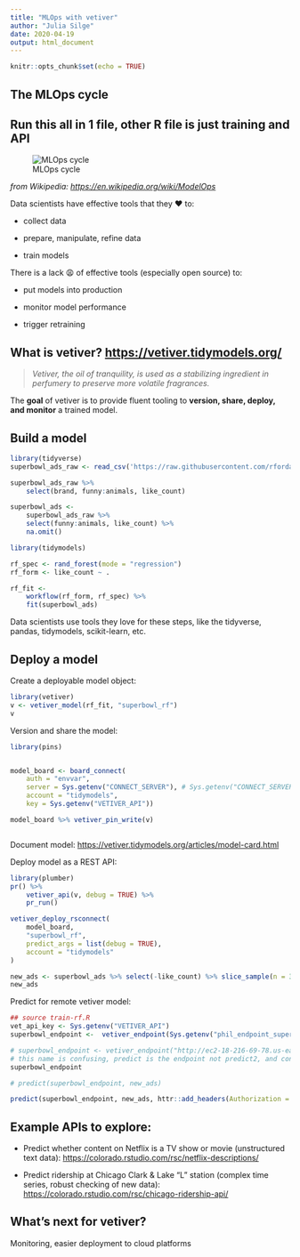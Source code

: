 ```yaml
---
title: "MLOps with vetiver"
author: "Julia Silge"
date: 2020-04-19
output: html_document
---
```


```r
knitr::opts_chunk$set(echo = TRUE)
```

## The MLOps cycle
## Run this all in 1 file, other R file is just training and API

![MLOps cycle](Vetiver_cycle_slide3.png)

*from Wikipedia: <https://en.wikipedia.org/wiki/ModelOps>*

Data scientists have effective tools that they ❤️ to:

-   collect data

-   prepare, manipulate, refine data

-   train models

There is a lack 😩 of effective tools (especially open source) to:

-   put models into production

-   monitor model performance

-   trigger retraining

## What is vetiver? <https://vetiver.tidymodels.org/>

> *Vetiver, the oil of tranquility, is used as a stabilizing ingredient in perfumery to preserve more volatile fragrances.*

The **goal** of vetiver is to provide fluent tooling to **version, share, deploy, and monitor** a trained model.

## Build a model

```r
library(tidyverse)
superbowl_ads_raw <- read_csv('https://raw.githubusercontent.com/rfordatascience/tidytuesday/master/data/2021/2021-03-02/youtube.csv')

superbowl_ads_raw %>%
    select(brand, funny:animals, like_count)

superbowl_ads <-
    superbowl_ads_raw %>%
    select(funny:animals, like_count) %>%
    na.omit()

```

```r
library(tidymodels)

rf_spec <- rand_forest(mode = "regression")
rf_form <- like_count ~ .

rf_fit <-
    workflow(rf_form, rf_spec) %>%
    fit(superbowl_ads)
```

Data scientists use tools they love for these steps, like the tidyverse, pandas, tidymodels, scikit-learn, etc.

## Deploy a model

Create a deployable model object:

```r
library(vetiver)
v <- vetiver_model(rf_fit, "superbowl_rf")
v
```

Version and share the model:

```r
library(pins)


model_board <- board_connect(
    auth = "envvar",
    server = Sys.getenv("CONNECT_SERVER"), # Sys.getenv("CONNECT_SERVER")
    account = "tidymodels",
    key = Sys.getenv("VETIVER_API"))

model_board %>% vetiver_pin_write(v)



```

Document model: <https://vetiver.tidymodels.org/articles/model-card.html>

Deploy model as a REST API:

```r
library(plumber)
pr() %>%
    vetiver_api(v, debug = TRUE) %>%
    pr_run()
```


```r
vetiver_deploy_rsconnect(
    model_board,
    "superbowl_rf",
    predict_args = list(debug = TRUE),
    account = "tidymodels"
)

```



```r
new_ads <- superbowl_ads %>% select(-like_count) %>% slice_sample(n = 3)
new_ads


```


Predict for remote vetiver model:

```r
## source train-rf.R
vet_api_key <- Sys.getenv("VETIVER_API")
superbowl_endpoint <-  vetiver_endpoint(Sys.getenv("phil_endpoint_super"))

# superbowl_endpoint <- vetiver_endpoint("http://ec2-18-216-69-78.us-east-2.compute.amazonaws.com/rsconnect/predict2/")
# this name is confusing, predict is the endpoint not predict2, and connect name would be before it 5/6/25
superbowl_endpoint
```

```r
# predict(superbowl_endpoint, new_ads)

predict(superbowl_endpoint, new_ads, httr::add_headers(Authorization = paste("Key", vet_api_key)))
```

## Example APIs to explore:

-   Predict whether content on Netflix is a TV show or movie (unstructured text data): <https://colorado.rstudio.com/rsc/netflix-descriptions/>

-   Predict ridership at Chicago Clark & Lake "L" station (complex time series, robust checking of new data): <https://colorado.rstudio.com/rsc/chicago-ridership-api/>

## What's next for vetiver?

Monitoring, easier deployment to cloud platforms
